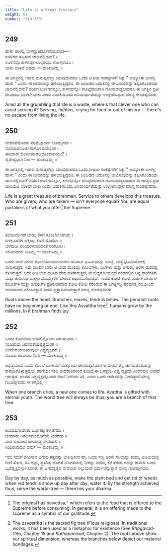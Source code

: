 ```yaml
---
title: "Life is a Great Treasure"
weight: 51
number: "249-253"
---
```


## 249

ಹಾಳು ಹಾಳೆಲ್ಲ ಬಾಳೆನ್ನುತಿರ್ದೊಡೆಯುಮದ—।  
ರೂಳಿಗವ ತಪ್ಪಿಸುವ ಜಾಣನೆಲ್ಲಿಹನು? ॥  
ಊಳಿಗವೊ ಕಾಳಗವೊ ಕೂಳ್ಕರೆಯೊ ಗೋಳ್ಕರೆಯೊ ।  
ಬಾಳು ಬಾಳದೆ ಬಿಡದು — ಮಂಕುತಿಮ್ಮ ॥

ಈ ಜಗತ್ತಿನಲ್ಲಿ ಇರುವ ಮನುಷ್ಯರೆಲ್ಲಾ ಯಾವುದಾದರೂ ಒಂದು ರೀತಿಯ ಸಂಕಷ್ಟಗಳಿಗೆ ಸಿಕ್ಕು " ಅಯ್ಯೋಈ ಬಾಳೆಲ್ಲ ಹಾಳು " ಎಂದು ಈ ಜೀವನವನ್ನು ಹಳಿಯುತ್ತಿದ್ದರೂ, ಈ ಜಂಜಡದ ಬದುಕಿನಲ್ಲಿ ಜೀವಿಸುವುದನ್ನು ತಪ್ಪಿಸಿಕೊಂಡಂಥಾ ಜಾಣನೆಲ್ಲಿಹನು? ಪರಿರಿಗೆ ಊಳಿಗವನ್ನೋ, ಕಾಳಗವನ್ನೋ ಹೊಟ್ಟೆಪಾಡಿಗಾಗಿ ಗೋಳಾಡುತ್ತಲಾದರೂ ಈ ಜಗತ್ತಿನ ಪ್ರತೀ ಜೀವಿಯೂ ಬಾಳಲೇ ಬೇಕು ಎಂದು ಬದುಕಿನಒಂದು ಅನಿವಾರ್ಯತೆಯನ್ನು ಉಲ್ಲೇಖಿಸಿದ್ದಾರೆ ಮಾನ್ಯ ಗುಂಡಪ್ಪನವರು.

Amid all the grumbling that life is a waste, where's that clever one who can avoid serving it? Serving, fightins, crying for food or out of misery — there's no escape from living the life.

## 250

ಜೀವನವದೊಂದು ಪರಮೈಶ್ವರ್ಯ ಬೊಮ್ಮನದು ।  
ಸೇವೆಯದನೂರ್ಜಿತಂಗೊಳಿಸುವೆಲ್ಲೆಸಕ ॥  
ಈವರಾರ್ ಕೊಳುವರಾರೆಲ್ಲರೊಂದಾಗಿರಲು? ।  
ನೈವೇದ್ಯಭಾಗಿ ನೀಂ — ಮಂಕುತಿಮ್ಮ ॥

ಈ ಜಗತ್ತಿನಲ್ಲಿ ಇರುವ ಮನುಷ್ಯರೆಲ್ಲಾ ಯಾವುದಾದರೂ ಒಂದು ರೀತಿಯ ಸಂಕಷ್ಟಗಳಿಗೆ ಸಿಕ್ಕು " ಅಯ್ಯೋಈ ಬಾಳೆಲ್ಲ ಹಾಳು " ಎಂದು ಈ ಜೀವನವನ್ನು ಹಳಿಯುತ್ತಿದ್ದರೂ, ಈ ಜಂಜಡದ ಬದುಕಿನಲ್ಲಿ ಜೀವಿಸುವುದನ್ನು ತಪ್ಪಿಸಿಕೊಂಡಂಥಾ ಜಾಣನೆಲ್ಲಿಹನು? ಪರಿರಿಗೆ ಊಳಿಗವನ್ನೋ, ಕಾಳಗವನ್ನೋ ಹೊಟ್ಟೆಪಾಡಿಗಾಗಿ ಗೋಳಾಡುತ್ತಲಾದರೂ ಈ ಜಗತ್ತಿನ ಪ್ರತೀ ಜೀವಿಯೂ ಬಾಳಲೇ ಬೇಕು ಎಂದು ಬದುಕಿನಒಂದು ಅನಿವಾರ್ಯತೆಯನ್ನು ಉಲ್ಲೇಖಿಸಿದ್ದಾರೆ ಮಾನ್ಯ ಗುಂಡಪ್ಪನವರು.

Life is a great treasure of brahman. Service to others develops this treasure. Who are givers, who are takers — isn't everyone equal? You are equal partakers of what you offer[^90] the Supreme.

## 251

ತಲೆಯಮೇಗಡೆ ಬೇರು, ಕೆಳಗೆ ಕೊಂಬೆಲೆ ಚಿಗುರು ।  
ಬಿಳಲೂರೆಗಳ ಲೆಕ್ಕಕಿಲ್ಲ ಕೊನೆ ಮೊದಲು ॥  
ಬೆಳೆವುದೀ ಪರಿಯರಳಿಮರದಂತೆ ನರಕೋಟಿ ।  
ನಲಿವನದರಲಿ ಬೊಮ್ಮ — ಮಂಕುತಿಮ್ಮ ॥

ಒಂದು ಅರಳಿ ಮರದ ಕೊಂಬೆಯಿಂದಬಿಳಲುಗಳು ಹೊರಟು ಭೂಮಿಯನ್ನು ಮುಟ್ಟಿ, ಮತ್ತೆ ಭೂಮಿಯೊಳಕ್ಕೆ ನುಸುಳುತ್ತದೆ. ಇದು ಮೇಲಿನ ಬೇರು ಆ ಬೇರು ಮೇಲಿದ್ದು ಕೊಂಬೆಗಳು, ಎಲೆಗಳು ಮತ್ತು ಚಿಗುರು, ಅರಳೀ ಮರದಲ್ಲಿ ಕೆಳಗಿರುತ್ತದೆ. ಅದೇ ರೀತಿ ಜೀವ ಧರಿಸಿದ ದೇಹ ಹಳತಾಗುತ್ತದೆ, ಮೇಲಿದ್ದರೂ ಮುಂದೆ ವಂಶದಲ್ಲಿನ ಅನ್ಯ ಶಾಖೆಗಳಿಗೆ ಮತ್ತು ಚಿಗುರಂಥ ಮಕ್ಕಳು ಮೊಮ್ಮಕಳಿಗೆ ಬೇರಂತೆ ಆಧಾರವಾಗಿರುತ್ತದೆ. ಇಂತಹ ಕೋಟಿ ಕೋಟಿ ಮರಗಳ ಬೇರುಗಳ ಕೊಂಬೆಗಳ ಮತ್ತು ಚಿಗುರುಗಳ ಪ್ರತಿರೂಪವಾದ ಕೋಟಿ ಕೋಟಿ ನರರಿರುವ ಈ ಜಗತ್ತಿನಲ್ಲಿ ಪರಮಾತ್ಮ ನಲಿವಿನಿಂದ ಆನಂದದಿಂದ ನಲಿಯುತ್ತಾನೆ ಎಂದು ಪ್ರಸ್ತಾಪಮಾಡುತ್ತಾರೆ ಮಾನ್ಯ ಗುಂಡಪ್ಪನವರು.

Roots above the head. Branches, leaves, tendrils below. The pendant roots have no beginning or end. Like this Asvattha tree[^91], humans grow by the millions. In it brahman finds joy.

## 252

ಒಂದು ಕೊಂಬೆಯು ಬಾಡಲಿನ್ನೊಂದು ಚಿಗುರುವುದು ।  
ಸಂದಿಹುದು ಚಿರನವತೆಯಶ್ವತ್ಥಮರಕೆ ॥  
ಎಂದೆಂದುಮಂತಿರುವುದೀ ವಿಶ್ವವೃಕ್ಷವದ ।  
ರೊಂದು ರೆಂಬೆಯೊ ನೀನು — ಮಂಕುತಿಮ್ಮ ॥

ಅಶ್ವತ್ಥಮರದ ಒಂದು ಕೊಂಬೆ ಒಣಗಿದರೆ ಮತ್ತೊಂದು ಚಿಗುರುತ್ತದೆ.ಹೇಗೆ ಆ ಮರವು ತನ್ನ ಚಿರನೂತನತೆಯನ್ನು ಕಾಪಾಡಿಕೊಳ್ಳುತ್ತದೋ, ಹಾಗೆಯೇ ಸಕಲ ಜೀವರಾಶಿಗಳಿಂದ ಕೂಡಿದ ಈ ಜಗತ್ತೆಂಬ ವಿಶ್ವ ವೃಕ್ಷವೂ ಎಂದೆಂದೂ ಬಾಡದೆ ಇರುತ್ತದೆ. ಅಂತಹ ವಿಶ್ವವೃಕ್ಷದ,ಒಂದು ರೆಂಬೆ ನೀನೆಂದು ತಿಳಿ, ಎಂದು ಒಂದು ಆದೇಶವನ್ನು ನೀಡುತ್ತಾರೆ ಮಾನ್ಯ ಗುಂಡಪ್ಪನವರು ಈ ಕಗ್ಗದಲ್ಲಿ

When one branch dries, a new one comes to life. Avattha is gifted with eternal youth. The world tree will always be thus; you are a branch of that tree.

## 253

ಅಂದಂದಿಗಾದನಿತು ಬುಡ ಕಟ್ಟಿ ಕಳೆ ತೆಗೆದು ।  
ಚೆಂದಳಿರು ದಿನದಿನಮುಮೊಗೆಯೆ ನೀರೆರೆದು ॥  
ಸಂದ ಬಲದಿಂದ ಜಗದಶ್ವತ್ಥ ಸೇವೆಯಲಿ ।  
ನಿಂದಿರುವುದಲೆ ಧರ್ಮ — ಮಂಕುತಿಮ್ಮ ॥

ಇದು ನಮಗೆ ಜೀವಿಸುವ ಬಗೆಯ ತತ್ವವನ್ನು ಬೋಧಿಸುವ ಕಗ್ಗ. ಒಂದು ಸಣ್ಣ ಅರಳೀ ಸಸಿಯನ್ನು ತಂದು, ಭೂಮಿಯಲ್ಲಿ ಗುಣಿ ತೋಡಿ, ಸಸಿ ನೆಟ್ಟು, ಪ್ರತಿನಿತ್ಯ ಬೊಗಸೆ ಬೊಗಸೆಯಲ್ಲಿ ನೀರನ್ನು ಎರೆದು, ಕಳೆ ತೆಗೆದು ಅದನ್ನು ಕಾಪಾಡಿ ಒಂದು ಬೃಹತ್ವೃಕ್ಷವನ್ನಾಗಿಸಿದಂತೆ, ಈ ಜಗದಶ್ವತ್ಥದ ಸೇವೆಯಲಿ ನಿಲ್ಲುವುದೇ ಧರ್ಮವೆನ್ನುತ್ತಾರೆ ಮಾನ್ಯ ಗುಂಡಪ್ಪನವರು.

Day by day, as much as possible, make the plant bed and get rid of weeds when red tendrils show up day after day, water it. By the strength achieved thus, serve the world-tree — there lies your dharma.

[^90]: The original has naivedva;" which refers to the food that is offered to the Supreme before consuming. In general, it is an offering made to the supreme as a symbol of our gratitude.
[^91]: The _asvasttha_ is the sacred fig tree (Ficus religiosa). In traditional works, it has been used as a metaphor for existence (See _Bhagavad-Gita_, Chapter 15 and _Kathopanisad_, Chapter 2). The roots above show our spiritual dimension, whereas the branches below depict our material bondages.
